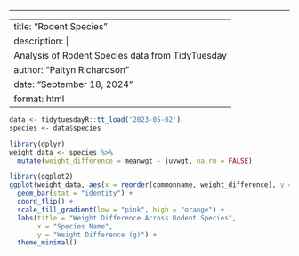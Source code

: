------------------------------------------------------------------------

---
title: "Rodent Species"
description: |
  Analysis of Rodent Species data from TidyTuesday
author: "Paityn Richardson"
date: "September 18, 2024"
format: html
---

```r
data <- tidytuesdayR::tt_load('2023-05-02')
species <- data$species

```

```r
library(dplyr)
weight_data <- species %>%                
  mutate(weight_difference = meanwgt - juvwgt, na.rm = FALSE)
```

```r
library(ggplot2)
ggplot(weight_data, aes(x = reorder(commonname, weight_difference), y = weight_difference, fill = weight_difference)) +
  geom_bar(stat = "identity") +
  coord_flip() + 
  scale_fill_gradient(low = "pink", high = "orange") +
  labs(title = "Weight Difference Across Rodent Species",
       x = "Species Name",
       y = "Weight Difference (g)") +
  theme_minimal()
```
